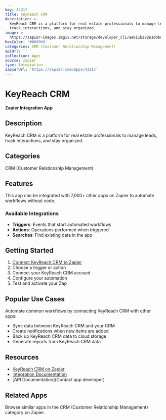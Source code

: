 ```yaml
---
key: 43317
title: KeyReach CRM
description: >-
  KeyReach CRM is a platform for real estate professionals to manage leads,
  track interactions, and stay organized.
image: >-
  https://zapier-images.imgix.net/storage/developer_cli/aa611b282e18bbda860e2863f931b9ce.png?auto=format%2Ccompress&ixlib=python-3.0.0&q=50
hexColor: '#000000'
categories: CRM (Customer Relationship Management)
apiUrl: ''
collection: Apps
source: zapier
type: Integration
zapierUrl: 'https://zapier.com/apps/43317'
---
```

# KeyReach CRM

**Zapier Integration App**

## Description

KeyReach CRM is a platform for real estate professionals to manage leads, track interactions, and stay organized.

## Categories

CRM (Customer Relationship Management)

## Features

This app can be integrated with 7,000+ other apps on Zapier to automate workflows without code.

### Available Integrations

- **Triggers**: Events that start automated workflows
- **Actions**: Operations performed when triggered
- **Searches**: Find existing data in the app

## Getting Started

1. [Connect KeyReach CRM to Zapier](https://zapier.com/apps/43317)
2. Choose a trigger or action
3. Connect your KeyReach CRM account
4. Configure your automation
5. Test and activate your Zap

## Popular Use Cases

Automate common workflows by connecting KeyReach CRM with other apps:

- Sync data between KeyReach CRM and your CRM
- Create notifications when new items are added
- Back up KeyReach CRM data to cloud storage
- Generate reports from KeyReach CRM data

## Resources

- [KeyReach CRM on Zapier](https://zapier.com/apps/43317)
- [Integration Documentation](https://zapier.com/apps/43317/integrations)
- [API Documentation](Contact app developer)

## Related Apps

Browse similar apps in the CRM (Customer Relationship Management) category on Zapier.
